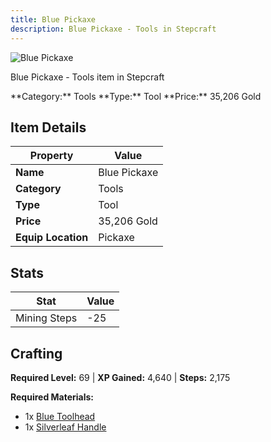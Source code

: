 ```yaml
---
title: Blue Pickaxe
description: Blue Pickaxe - Tools in Stepcraft
---
```


<div className="flex items-start gap-6 mb-8">
  <div className="flex-shrink-0">
    <img src="/assets/resources/smithing/blue_pickaxe.png" alt="Blue Pickaxe" className="w-24 h-24 border rounded-lg" />
  </div>
  <div className="flex-1">
    <div className="space-y-2">
      <p className="text-lg text-muted-foreground">Blue Pickaxe - Tools item in Stepcraft</p>
      <div className="flex flex-wrap gap-4 text-sm">
        <span className="px-2 py-1 bg-blue-100 dark:bg-blue-900 rounded-md">
          **Category:** Tools
        </span>
        <span className="px-2 py-1 bg-green-100 dark:bg-green-900 rounded-md">
          **Type:** Tool
        </span>
        <span className="px-2 py-1 bg-yellow-100 dark:bg-yellow-900 rounded-md">
          **Price:** 35,206 Gold
        </span>
      </div>
    </div>
  </div>
</div>

## Item Details

| Property | Value |
|----------|-------|
| **Name** | Blue Pickaxe |
| **Category** | Tools |
| **Type** | Tool |
| **Price** | 35,206 Gold |
| **Equip Location** | Pickaxe |

## Stats

| Stat | Value |
|------|-------|
| Mining Steps | -25 |

## Crafting

**Required Level:** 69 | **XP Gained:** 4,640 | **Steps:** 2,175

**Required Materials:**
- 1x [Blue Toolhead](/docs/resources/individual/blue_toolhead)
- 1x [Silverleaf Handle](/docs/resources/individual/silverleaf_handle)
